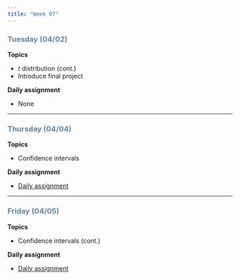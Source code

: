 ```yaml
---
title: "Week 07"
---
```


::: {style="color: #6284a2"}
### Tuesday (04/02)
:::

**Topics**

-   $t$ distribution (cont.)
-   Introduce final project

**Daily assignment**

-   None

------------------------------------------------------------------------

::: {style="color: #6284a2"}
### Thursday (04/04)
:::

**Topics**

-   Confidence intervals

**Daily assignment**

-   [Daily assignment](daily/DA_14.pdf)

------------------------------------------------------------------------

::: {style="color: #6284a2"}
### Friday (04/05)
:::

**Topics**

-   Confidence intervals (cont.)

**Daily assignment**

-   [Daily assignment](daily/DA_15.pdf)
